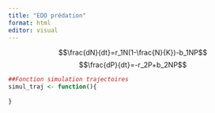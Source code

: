 ```yaml
---
title: "EDO prédation"
format: html
editor: visual
---
```



$$\frac{dN}{dt}=r_1N(1-\frac{N}{K})-b_1NP$$
$$\frac{dP}{dt}=-r_2P+b_2NP$$



``` r
##Fonction simulation trajectoires
simul_traj <- function(){
  
}
```

